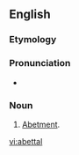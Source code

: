 ==English==

===Etymology===
{{suffix|abet|al}}

===Pronunciation===
* {{a|US}} {{IPA|/əˈbɛt.l̩/}}

===Noun===
{{en-noun}}

# {{context|rare}} [[abetment|Abetment]].

[[vi:abettal]]
